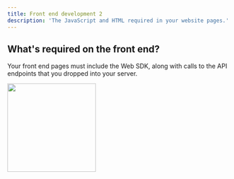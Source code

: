 ```yaml
---
title: Front end development 2
description: 'The JavaScript and HTML required in your website pages.'
---
```


## What's required on the front end?

Your front end pages must include the Web SDK, along with calls to the API endpoints that you dropped into your server.



<img height="200" src="/images/SkipPassword.svg"> 





